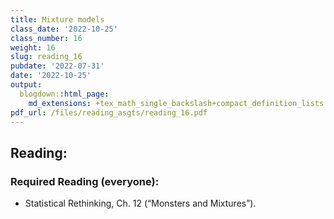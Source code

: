 ```yaml
---
title: Mixture models
class_date: '2022-10-25'
class_number: 16
weight: 16
slug: reading_16
pubdate: '2022-07-31'
date: '2022-10-25'
output:
  blogdown::html_page:
    md_extensions: +tex_math_single_backslash+compact_definition_lists
pdf_url: /files/reading_asgts/reading_16.pdf
---
```

## Reading:

### Required Reading (everyone):

* Statistical Rethinking, Ch. 12 ("Monsters and Mixtures").


